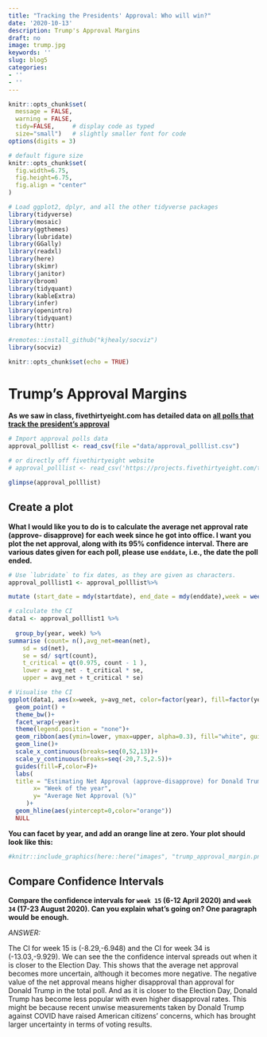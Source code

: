 ```yaml
---
title: "Tracking the Presidents' Approval: Who will win?"
date: '2020-10-13'
description: Trump's Approval Margins
draft: no
image: trump.jpg
keywords: ''
slug: blog5
categories:
- ''
- ''
---
```


```r
knitr::opts_chunk$set(
  message = FALSE, 
  warning = FALSE, 
  tidy=FALSE,     # display code as typed
  size="small")   # slightly smaller font for code
options(digits = 3)

# default figure size
knitr::opts_chunk$set(
  fig.width=6.75, 
  fig.height=6.75,
  fig.align = "center"
)
```


```r

# Load ggplot2, dplyr, and all the other tidyverse packages
library(tidyverse)  
library(mosaic)
library(ggthemes)
library(lubridate)
library(GGally)
library(readxl)
library(here)
library(skimr)
library(janitor)
library(broom)
library(tidyquant)
library(kableExtra)
library(infer)
library(openintro)
library(tidyquant)
library(httr)

#remotes::install_github("kjhealy/socviz")
library(socviz)

```


```r
knitr::opts_chunk$set(echo = TRUE)
```

# Trump's Approval Margins

**As we saw in class, fivethirtyeight.com has detailed data on [all polls that track the president's approval ](https://projects.fivethirtyeight.com/trump-approval-ratings)**

```r

# Import approval polls data
approval_polllist <- read_csv(file ="data/approval_polllist.csv")

# or directly off fivethirtyeight website
# approval_polllist <- read_csv('https://projects.fivethirtyeight.com/trump-approval-data/approval_polllist.csv') 

glimpse(approval_polllist)

```

## Create a plot

**What I would like you to do is to calculate the average net approval rate (approve- disapprove) for each week since he got into office. I want you plot the net approval, along with its 95% confidence interval. There are various dates given for each poll, please use `enddate`, i.e., the date the poll ended.**

```r

# Use `lubridate` to fix dates, as they are given as characters.
approval_polllist1 <- approval_polllist%>%

mutate (start_date = mdy(startdate), end_date = mdy(enddate),week = week(end_date), year = year(end_date), net = (approve - disapprove))

# calculate the CI
data1 <- approval_polllist1 %>%
  
  group_by(year, week) %>%
summarise (count= n(),avg_net=mean(net),
    sd = sd(net),
    se = sd/ sqrt(count),
    t_critical = qt(0.975, count - 1 ),
    lower = avg_net - t_critical * se,
    upper = avg_net + t_critical * se) 

```


```r

# Visualise the CI
ggplot(data1, aes(x=week, y=avg_net, color=factor(year), fill=factor(year)))+
  geom_point() +
  theme_bw()+
  facet_wrap(~year)+
  theme(legend.position = "none")+
  geom_ribbon(aes(ymin=lower, ymax=upper, alpha=0.3), fill="white", guide = FALSE)+
  geom_line()+
  scale_x_continuous(breaks=seq(0,52,13))+
  scale_y_continuous(breaks=seq(-20,7.5,2.5))+
  guides(fill=F,color=F)+
  labs(
  title = "Estimating Net Approval (approve-disapprove) for Donald Trump", subtitle = "Weekly average of all polls",
       x= "Week of the year",
       y= "Average Net Approval (%)"
     )+
  geom_hline(aes(yintercept=0,color="orange"))
  NULL

```

**You can facet by year, and add an orange line at zero. Your plot should look like this:**

```r
#knitr::include_graphics(here::here("images", "trump_approval_margin.png"), error = FALSE)
```

## Compare Confidence Intervals

**Compare the confidence intervals for `week 15` (6-12 April 2020) and `week 34` (17-23 August 2020). Can you explain what's going on? One paragraph would be enough.**         

*ANSWER:*        
     
The CI for week 15 is (-8.29,-6.948) and the CI for week 34 is (-13.03,-9.929). We can see the the confidence interval spreads out when it is closer to the Election Day. This shows that the average net approval becomes more uncertain, although it becomes more negative. The negative value of the net approval means higher disapproval than approval for Donald Trump in the total poll. And as it is closer to the Election Day, Donald Trump has become less popular with even higher disapproval rates. This might be because recent unwise measurements taken by Donald Trump against COVID have raised American citizens' concerns, which has brought larger uncertainty in terms of voting results.